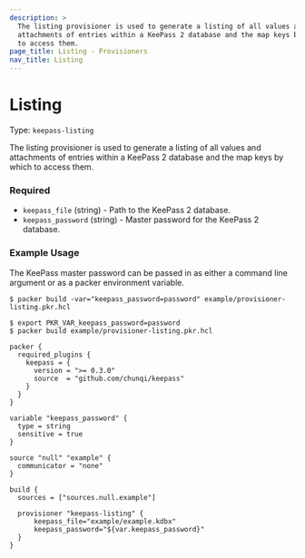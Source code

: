 ```yaml
---
description: >
  The listing provisioner is used to generate a listing of all values and
  attachments of entries within a KeePass 2 database and the map keys by which
  to access them.
page_title: Listing - Provisioners
nav_title: Listing
---
```


# Listing

Type: `keepass-listing`

The listing provisioner is used to generate a listing of all values and
attachments of entries within a KeePass 2 database and the map keys by which
to access them.

### Required

- `keepass_file` (string) - Path to the KeePass 2 database.
- `keepass_password` (string) - Master password for the KeePass 2 database.

### Example Usage

The KeePass master password can be passed in as either a command line argument or as a packer environment variable.

```
$ packer build -var="keepass_password=password" example/provisioner-listing.pkr.hcl
```

```
$ export PKR_VAR_keepass_password=password
$ packer build example/provisioner-listing.pkr.hcl
```

```hcl
packer {
  required_plugins {
    keepass = {
      version = ">= 0.3.0"
      source  = "github.com/chunqi/keepass"
    }
  }
}

variable "keepass_password" {
  type = string
  sensitive = true
}

source "null" "example" {
  communicator = "none"
}

build {
  sources = ["sources.null.example"]

  provisioner "keepass-listing" {
      keepass_file="example/example.kdbx"
      keepass_password="${var.keepass_password}"
  }
}
```
